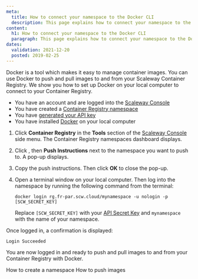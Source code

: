 ```yaml
---
meta:
  title: How to connect your namespace to the Docker CLI
  description: This page explains how to connect your namespace to the Docker CLI
content:
  h1: How to connect your namespace to the Docker CLI
  paragraph: This page explains how to connect your namespace to the Docker CLI
dates:
  validation: 2021-12-20
  posted: 2019-02-25
---
```


Docker is a tool which makes it easy to manage container images. You can use Docker to push and pull images to and from your Scaleway Container Registry. We show you how to set up Docker on your local computer to connect to your Container Registry.

<Message type="requirement">

- You have an account and are logged into the [Scaleway Console](https://console.scaleway.com) 
- You have created a [Container Registry namespace](/compute/container-registry/how-to/create-namespace)
- You have [generated your API key](/console/my-project/how-to/generate-api-key/)
- You have installed [Docker](https://www.docker.com/) on your local computer

</Message>

1. Click **Container Registry** in the **Tools** section of the [Scaleway Console](https://console.scaleway.com) side menu. The Container Registry namespaces dashboard displays.

2. Click <Icon name="more" />, then **Push Instructions** next to the namespace you want to push to. A pop-up displays.
    <Lightbox src="scaleway-registry_push_instructions.png" />

3. Copy the push instructions. Then click **OK** to close the pop-up.
    <Lightbox src="scaleway-namespace-push-instructions.png" />

4. Open a terminal window on your local computer. Then log into the namespace by running the following command from the terminal:
    ```
    docker login rg.fr-par.scw.cloud/mynamespace -u nologin -p [SCW_SECRET_KEY]
    ```
    <Message type="important">

    Replace `[SCW_SECRET_KEY]` with your [API Secret Key](/console/my-project/how-to/generate-api-key/) and `mynamespace` with the name of your namespace.

    </Message>
    
  Once logged in, a confirmation is displayed:

  ```
  Login Succeeded
  ```

  You are now logged in and ready to push and pull images to and from your Container Registry with Docker.

<Navigation title="See Also">
  <PreviousButton to="/compute/container-registry/how-to/create-namespace/">How to create a namespace</PreviousButton>
  <NextButton to="/compute/container-registry/how-to/push-images/">How to push images</NextButton>
</Navigation>
